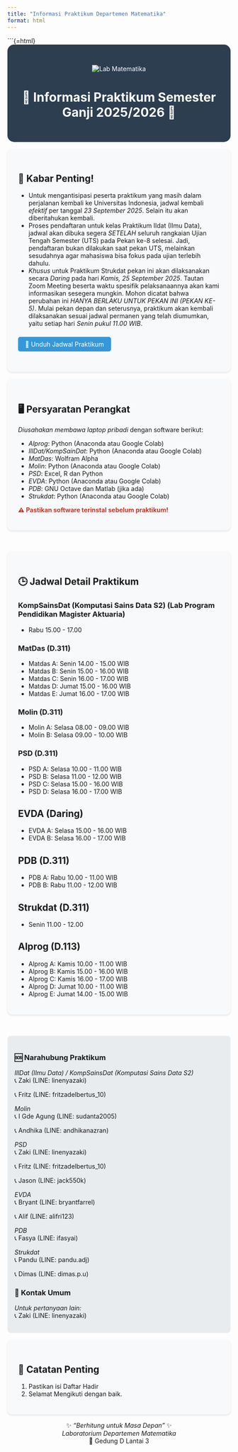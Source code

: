 ```yaml
---
title: "Informasi Praktikum Departemen Matematika"
format: html
---
```


```{=html}
<style>
.header-section {
  background-color: #2c3e50;
  color: white;
  padding: 2rem;
  text-align: center;
  border-radius: 15px;
}

.info-card {
  background-color: #f8f9fa;
  padding: 1.5rem;
  margin: 1rem 0;
  border-radius: 10px;
  box-shadow: 0 2px 4px rgba(0,0,0,0.1);
}

.contact-grid {
  display: grid;
  grid-template-columns: repeat(auto-fit, minmax(250px, 1fr));
  gap: 1rem;
  margin: 2rem 0;
}

.contact-card {
  background-color: #e9ecef;
  padding: 1rem;
  border-radius: 8px;
}

.btn {
  background-color: #3498db;
  color: white;
  padding: 0.5rem 1rem;
  border-radius: 5px;
  text-decoration: none;
  display: inline-block;
  margin: 0.5rem 0;
}

.warning {
  color: #c0392b;
  font-weight: bold;
}
</style>

<div class="header-section">
![Lab Matematika](https://res.cloudinary.com/dp0b02hy7/image/upload/v1758555380/Jadwal_Praktikum_2025_2026_Ganjil_-_A4_landscape_fit_to_height_best_-_revisi_again_page-0001_g7dzhy.jpg) <!-- Ganti dengan gambar utama -->

# 🧮 Informasi Praktikum Semester Ganji 2025/2026 🚀
</div>

<div class="info-card">
## 📢 Kabar Penting!
- Untuk mengantisipasi peserta praktikum yang masih dalam perjalanan kembali ke Universitas Indonesia, jadwal kembali *efektif* per tanggal *23 September 2025*. Selain itu akan diberitahukan kembali. 
- Proses pendaftaran untuk kelas Praktikum Ildat (Ilmu Data), jadwal akan dibuka segera *SETELAH* seluruh rangkaian Ujian Tengah Semester (UTS) pada Pekan ke-8 selesai. Jadi, pendaftaran bukan dilakukan saat pekan UTS, melainkan sesudahnya agar mahasiswa bisa fokus pada ujian terlebih dahulu.
- *Khusus* untuk Praktikum Strukdat pekan ini akan dilaksanakan secara *Daring* pada hari *Kamis, 25 September 2025*. Tautan Zoom Meeting beserta waktu spesifik pelaksanaannya akan kami informasikan sesegera mungkin. Mohon dicatat bahwa perubahan ini *HANYA BERLAKU UNTUK PEKAN INI (PEKAN KE-5)*. Mulai pekan depan dan seterusnya, praktikum akan kembali dilaksanakan sesuai jadwal permanen yang telah diumumkan, yaitu setiap hari *Senin pukul 11.00 WIB*.


<a href="https://drive.google.com/uc?export=download&id=1FhD4_1lCh2rZUZMtzDnhoYoIECV04Dxm" class="btn">📅 Unduh Jadwal Praktikum</a>
</div>

<div class="info-card">
## 🖥 Persyaratan Perangkat
*Diusahakan membawa laptop pribadi* dengan software berikut:

- *Alprog*: Python (Anaconda atau Google Colab)
- *IllDat/KompSainDat*: Python (Anaconda atau Google Colab)
- *MatDas*: Wolfram Alpha
- *Molin*: Python (Anaconda atau Google Colab)
- *PSD*: Excel, R dan Python
- *EVDA*: Python (Anaconda atau Google Colab)
- *PDB*: GNU Octave dan Matlab (jika ada)
- *Strukdat*: Python (Anaconda atau Google Colab)


<span class="warning">⚠ Pastikan software terinstal sebelum praktikum!</span>
</div>


<div class="contact-grid">
<div class="info-card">
## 🕒 Jadwal Detail Praktikum

### KompSainsDat (Komputasi Sains Data S2) (Lab Program Pendidikan Magister Aktuaria)
- Rabu 15.00 - 17.00

### MatDas (D.311)
- Matdas A: Senin 14.00 - 15.00 WIB
- Matdas B: Senin 15.00 - 16.00 WIB
- Matdas C: Senin 16.00 - 17.00 WIB
- Matdas D: Jumat 15.00 - 16.00 WIB
- Matdas E: Jumat 16.00 - 17.00 WIB

### Molin (D.311)
- Molin A: Selasa 08.00 - 09.00 WIB
- Molin B: Selasa 09.00 - 10.00 WIB

### PSD (D.311)
- PSD A: Selasa 10.00 - 11.00 WIB
- PSD B: Selasa 11.00 - 12.00 WIB
- PSD C: Selasa 15.00 - 16.00 WIB
- PSD D: Selasa 16.00 - 17.00 WIB

## EVDA (Daring)
- EVDA A: Selasa 15.00 - 16.00 WIB
- EVDA B: Selasa 16.00 - 17.00 WIB

## PDB (D.311)
- PDB A: Rabu 10.00 - 11.00 WIB
- PDB B: Rabu 11.00 - 12.00 WIB

## Strukdat (D.311)
- Senin 11.00 - 12.00

## Alprog (D.113)
- Alprog A: Kamis 10.00 - 11.00 WIB
- Alprog B: Kamis 15.00 - 16.00 WIB
- Alprog C: Kamis 16.00 - 17.00 WIB
- Alprog D: Jumat 10.00 - 11.00 WIB
- Alprog E: Jumat 14.00 - 15.00 WIB
</div>
</div>

<div class="contact-card">
### 🆘 Narahubung Praktikum
*IllDat (Ilmu Data) / KompSainsDat (Komputasi Sains Data S2)*  
📞 Zaki (LINE: linenyazaki)


📞 Fritz (LINE: fritzadelbertus_10)

*Molin*  
📞 I Gde Agung (LINE: sudanta2005)


📞 Andhika (LINE: andhikanazran)

*PSD*  
📞 Zaki (LINE: linenyazaki)


📞 Fritz (LINE: fritzadelbertus_10)


📞 Jason (LINE: jack550k)

*EVDA*  
📞 Bryant (LINE: bryantfarrel)


📞 Alif (LINE: alifri123)

*PDB*  
📞 Fasya (LINE: ifasyai)

*Strukdat*  
📞 Pandu (LINE: pandu.adj)


📞 Dimas (LINE: dimas.p.u)


### 📩 Kontak Umum
*Untuk pertanyaan lain:*  
📞 Zaki (LINE: linenyazaki)
</div>

<div class="info-card">
## 📌 Catatan Penting
1. Pastikan isi Daftar Hadir
2. Selamat Mengikuti dengan baik.
</div>

<center>
✨ *"Berhitung untuk Masa Depan"* ✨  
*Laboratorium Departemen Matematika*  
📍 Gedung D Lantai 3
</center>